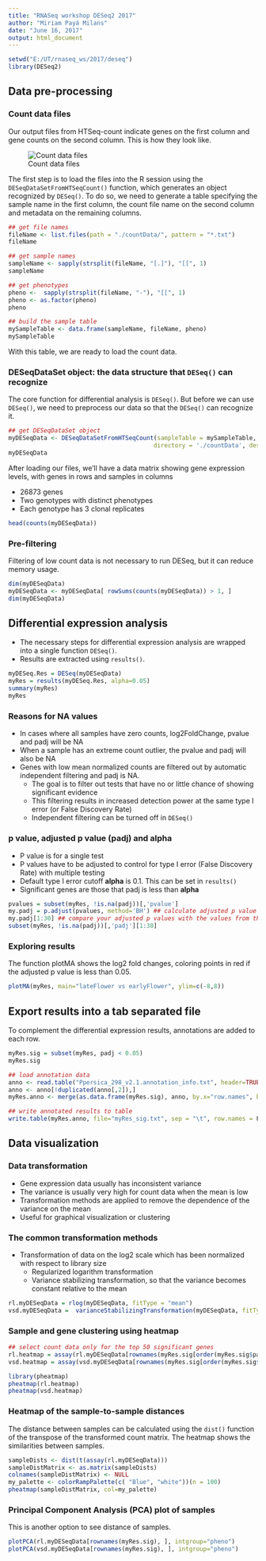 ---
title: "RNASeq workshop DESeq2 2017"
author: "Miriam Payá Milans"
date: "June 16, 2017"
output: html_document
---


```{r warning=F, message=F}
setwd("E:/UT/rnaseq_ws/2017/deseq")
library(DESeq2)
```

## Data pre-processing

### Count data files
Our output files from HTSeq-count indicate genes on the first column and gene counts on the second column. This is how they look like.

![Count data files](datawehave.png)

The first step is to load the files into the R session using the `DESeqDataSetFromHTSeqCount()` function, which generates an object recognized by `DESeq()`. To do so, we need to generate a table specifying the sample name in the first column, the count file name on the second column and metadata on the remaining columns.

```{r}
## get file names
fileName <- list.files(path = "./countData/", pattern = "*.txt")
fileName

## get sample names
sampleName <- sapply(strsplit(fileName, "[.]"), "[[", 1)
sampleName

## get phenotypes
pheno <-  sapply(strsplit(fileName, "-"), "[[", 1)
pheno <- as.factor(pheno)
pheno

## build the sample table
mySampleTable <- data.frame(sampleName, fileName, pheno)
mySampleTable
```

With this table, we are ready to load the count data.

### DESeqDataSet object: the data structure that `DESeq()` can recognize

The core function for differential analysis is `DESeq()`. But before we can use `DESeq()`, we need to preprocess our data so that the `DESeq()` can recognize it.

```{r}
## get DESeqDataSet object
myDESeqData <- DESeqDataSetFromHTSeqCount(sampleTable = mySampleTable, 
                                         directory = './countData', design = ~pheno)
myDESeqData
```


After loading our files, we'll have a data matrix showing gene expression levels, with genes in rows and samples in columns

* 26873 genes
* Two genotypes with distinct phenotypes
* Each genotype has 3 clonal replicates

```{r}
head(counts(myDESeqData))
```

### Pre-filtering
Filtering of low count data is not necessary to run DESeq, but it can reduce memory usage.

```{r}
dim(myDESeqData)
myDESeqData <- myDESeqData[ rowSums(counts(myDESeqData)) > 1, ]
dim(myDESeqData)
```


## Differential expression analysis

* The necessary steps for differential expression analysis are wrapped into a single function `DESeq()`.
* Results are extracted using `results()`.

```{r}
myDESeq.Res = DESeq(myDESeqData)
myRes = results(myDESeq.Res, alpha=0.05)
summary(myRes)
myRes
```

### Reasons for NA values
* In cases where all samples have zero counts, log2FoldChange, pvalue and padj will be NA
* When a sample has an extreme count outlier, the pvalue and padj will also be NA
* Genes with low mean normalized counts are filtered out by automatic independent filtering and padj is NA.
    + The goal is to filter out tests that have no or little chance of showing significant evidence
    + This filtering results in increased detection power at the same type I error (or False Discovery Rate)
    + Independent filtering can be turned off in `DESeq()`

### p value, adjusted p value (padj)  and alpha

* P value is for a single test
* P values have to be adjusted to control for type I error (False Discovery Rate) with multiple testing
* Default type I error cutoff __alpha__ is 0.1. This can be set in `results()`
* Significant genes are those that padj is less than __alpha__

```{r}
pvalues = subset(myRes, !is.na(padj))[,'pvalue']
my.padj = p.adjust(pvalues, method='BH') ## calculate adjusted p value
my.padj[1:30] ## compare your adjusted p values with the values from the results table
subset(myRes, !is.na(padj))[,'padj'][1:30]
```

### Exploring results
The function plotMA shows the log2 fold changes, coloring points in red if the adjusted p value is less than 0.05.

```{r}
plotMA(myRes, main="lateFlower vs earlyFlower", ylim=c(-8,8))
```

## Export results into a tab separated file
To complement the differential expression results, annotations are added to each row.
```{r}
myRes.sig = subset(myRes, padj < 0.05)
myRes.sig

## load annotation data
anno <- read.table("Ppersica_298_v2.1.annotation_info.txt", header=TRUE, sep="\t", fill=TRUE, quote = "\"")
anno <- anno[!duplicated(anno[,2]),]
myRes.anno <- merge(as.data.frame(myRes.sig), anno, by.x="row.names", by.y="locusName", all = TRUE, all.y = FALSE)

## write annotated results to table
write.table(myRes.anno, file="myRes_sig.txt", sep = "\t", row.names = F)
```


## Data visualization
### Data transformation
* Gene expression data usually has inconsistent variance
* The variance is usually very high for count data when the mean is low
* Transformation methods are applied to remove the dependence of the variance on the mean
* Useful for graphical visualization or clustering

### The common transformation methods
* Transformation of data on the log2 scale which has been normalized with respect to library size
    + Regularized logarithm transformation
    + Variance stabilizing transformation, so that the variance becomes constant relative to the mean

```{r}
rl.myDESeqData = rlog(myDESeqData, fitType = "mean")
vsd.myDESeqData =  varianceStabilizingTransformation(myDESeqData, fitType = "mean")
```

### Sample and gene clustering using heatmap
```{r}
## select count data only for the top 50 significant genes
rl.heatmap = assay(rl.myDESeqData[rownames(myRes.sig[order(myRes.sig$padj), ])[1:50], ]) 
vsd.heatmap = assay(vsd.myDESeqData[rownames(myRes.sig[order(myRes.sig$padj), ])[1:50], ])

library(pheatmap)
pheatmap(rl.heatmap)
pheatmap(vsd.heatmap)
```

### Heatmap of the sample-to-sample distances
The distance between samples can be calculated using the `dist()` function of the transpose of the transformed count matrix. The heatmap shows the similarities between samples.
```{r}
sampleDists <- dist(t(assay(rl.myDESeqData)))
sampleDistMatrix <- as.matrix(sampleDists)
colnames(sampleDistMatrix) <- NULL
my_palette <- colorRampPalette(c( "Blue", "white"))(n = 100)
pheatmap(sampleDistMatrix, col=my_palette)
```

### Principal Component Analysis (PCA) plot of samples
This is another option to see distance of samples.

```{r}
plotPCA(rl.myDESeqData[rownames(myRes.sig), ], intgroup="pheno")
plotPCA(vsd.myDESeqData[rownames(myRes.sig), ], intgroup="pheno")
```

